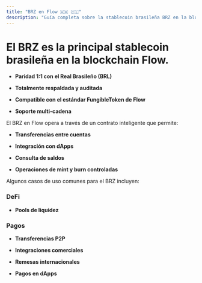```yaml
---
title: "BRZ en Flow 🇦🇷 🇨🇱"
description: "Guía completa sobre la stablecoin brasileña BRZ en la blockchain Flow"
---
```


# El BRZ es la principal stablecoin brasileña en la blockchain Flow.&#x20;

- **Paridad 1:1 con el Real Brasileño (BRL)**

- **Totalmente respaldada y auditada**

- **Compatible con el estándar FungibleToken de Flow**

- **Soporte multi-cadena**

El BRZ en Flow opera a través de un contrato inteligente que permite:

- **Transferencias entre cuentas**

- **Integración con dApps**

- **Consulta de saldos**

- **Operaciones de mint y burn controladas**

Algunos casos de uso comunes para el BRZ incluyen:

### DeFi

- **Pools de liquidez**

### Pagos

- **Transferencias P2P**

- **Integraciones comerciales**

- **Remesas internacionales**

- **Pagos en dApps**
